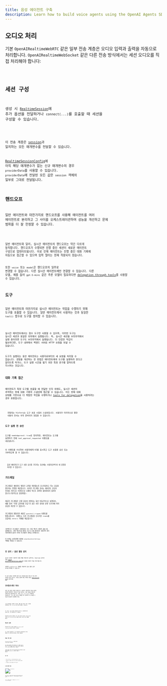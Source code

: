 ```yaml
---
title: 음성 에이전트 구축
description: Learn how to build voice agents using the OpenAI Agents SDK, what features are available, how to architecture your application, and more.
---
```



## 오디오 처리

기본 `OpenAIRealtimeWebRTC` 같은 일부 전송 계층은 오디오 입력과 출력을 자동으로 처리합니다. `OpenAIRealtimeWebSocket` 같은 다른 전송 방식에서는 세션 오디오를 직접 처리해야 합니다:

<Code lang="typescript" code={handleAudioExample} />

## 세션 구성

생성 시 [`RealtimeSession`](/openai-agents-js/openai/agents-realtime/classes/realtimesession/)에 추가 옵션을 전달하거나 `connect(...)`를 호출할 때 세션을 구성할 수 있습니다.

<Code lang="typescript" code={configureSessionExample} />

이 전송 계층은 [session](https://platform.openai.com/docs/api-reference/realtime-client-events/session/update)과 일치하는 모든 매개변수를 전달할 수 있습니다.

[RealtimeSessionConfig](/openai-agents-js/openai/agents-realtime/type-aliases/realtimesessionconfig/)에 아직 해당 매개변수가 없는 신규 매개변수의 경우 `providerData`를 사용할 수 있습니다. `providerData`에 전달된 모든 값은 `session` 객체의 일부로 그대로 전달됩니다.

## 핸드오프

일반 에이전트와 마찬가지로 핸드오프를 사용해 에이전트를 여러 에이전트로 분리하고 그 사이를 오케스트레이션하여 성능을 개선하고 문제 범위를 더 잘 한정할 수 있습니다.

<Code lang="typescript" code={multiAgentsExample} />

일반 에이전트와 달리, 실시간 에이전트의 핸드오프는 약간 다르게 동작합니다. 핸드오프가 수행되면 진행 중인 세션이 새로운 에이전트 구성으로 업데이트됩니다. 이로 인해 에이전트는 진행 중인 대화 기록에 자동으로 접근할 수 있으며 입력 필터는 현재 적용되지 않습니다.

또한 `voice` 또는 `model`은 핸드오프의 일부로 변경할 수 없습니다. 다른 실시간 에이전트에만 연결할 수 있습니다. 다른 모델, 예를 들어 `gpt-5-mini` 같은 추론 모델이 필요하다면 [delegation through tools](#delegation-through-tools)를 사용할 수 있습니다.

## 도구

일반 에이전트와 마찬가지로 실시간 에이전트는 작업을 수행하기 위해 도구를 호출할 수 있습니다. 일반 에이전트에서 사용하는 것과 동일한 `tool()` 함수로 도구를 정의할 수 있습니다.

<Code lang="typescript" code={defineToolExample} />

실시간 에이전트에서는 함수 도구만 사용할 수 있으며, 이러한 도구는 실시간 세션과 동일한 위치에서 실행됩니다. 즉, 실시간 세션을 브라우저에서 실행 중이라면 도구도 브라우저에서 실행됩니다. 더 민감한 작업이 필요하다면, 도구 내부에서 백엔드 서버로 HTTP 요청을 보낼 수 있습니다.

도구가 실행되는 동안 에이전트는 사용자로부터의 새 요청을 처리할 수 없습니다. 경험을 개선하는 한 방법은 에이전트에게 도구를 실행하려 한다고 알리도록 하거나, 도구 실행 시간을 벌기 위한 특정 문구를 말하도록 지시하는 것입니다.

### 대화 기록 접근

에이전트가 특정 도구를 호출할 때 전달한 인자 외에도, 실시간 세션이 추적하는 현재 대화 기록의 스냅샷에 접근할 수 있습니다. 이는 현재 대화 상태를 기반으로 더 복잡한 작업을 수행하거나 [tools for delegation](#delegation-through-tools)을 사용하려는 경우 유용합니다.

<Code lang="typescript" code={toolHistoryExample} />

<Aside type="note">
  전달되는 history는 도구 호출 시점의 스냅샷입니다. 사용자가 마지막으로 말한
  내용의 전사는 아직 준비되지 않았을 수 있습니다.
</Aside>

### 도구 실행 전 승인

도구를 `needsApproval: true`로 정의하면, 에이전트는 도구를 실행하기 전에 `tool_approval_requested` 이벤트를 내보냅니다.

이 이벤트를 수신하여 사용자에게 UI를 표시하고 도구 호출을 승인 또는 거부하도록 할 수 있습니다.

<Code lang="typescript" code={toolApprovalEventExample} />

<Aside type="note">
  음성 에이전트가 도구 호출 승인을 기다리는 동안에는 사용자로부터의 새 요청을
  처리할 수 없습니다.
</Aside>

## 가드레일

가드레일은 에이전트 발화가 규칙을 위반했는지 모니터링하고 즉시 응답을 중단하는 방법을 제공합니다. 이러한 가드레일 검사는 에이전트 응답의 전사를 기반으로 수행되므로 모델의 텍스트 출력이 활성화되어 있어야 합니다(기본적으로 활성화됨).

제공한 가드레일은 모델 응답이 반환되는 동안 비동기적으로 실행되어, 예를 들어 "특정 금지어를 언급"과 같은 사전 정의된 분류 트리거에 따라 응답을 차단할 수 있습니다.

가드레일이 발동되면 세션은 `guardrail_tripped` 이벤트를 발생시킵니다. 이벤트는 또한 가드레일을 트리거한 `itemId`를 포함하는 `details` 객체를 제공합니다.

<Code lang="typescript" code={guardrailsExample} />

기본적으로 가드레일은 100자마다 또는 응답 텍스트 생성이 끝날 때 실행됩니다. 보통 텍스트를 말하는 데 더 오래 걸리므로 대부분의 경우 사용자에게 들리기 전에 가드레일이 위반을 포착합니다.

이 동작을 수정하려면 세션에 `outputGuardrailSettings` 객체를 전달할 수 있습니다.

<Code lang="typescript" code={guardrailSettingsExample} />

## 턴 감지 / 음성 활동 감지

실시간 세션은 사용자가 말할 때를 자동으로 감지하고, Realtime API의 내장 [voice activity detection modes](https://platform.openai.com/docs/guides/realtime-vad)를 사용해 새로운 턴을 트리거합니다.

세션에 `turnDetection` 객체를 전달하여 음성 활동 감지 모드를 변경할 수 있습니다.

<Code lang="typescript" code={turnDetectionExample} />

턴 감지 설정을 수정하면 원치 않는 인터럽션(중단 처리)과 무음 처리 보정에 도움이 됩니다. 다양한 설정에 대한 자세한 내용은 [Realtime API 문서](https://platform.openai.com/docs/guides/realtime-vad)를 참고하세요

## 인터럽션(중단 처리)

내장 음성 활동 감지를 사용할 때, 사용자가 에이전트의 발화 중간에 말하면 에이전트는 자동으로 이를 감지하고, 말한 내용을 바탕으로 컨텍스트를 업데이트합니다. 또한 `audio_interrupted` 이벤트를 내보냅니다. 이는 모든 오디오 재생을 즉시 중지하는 데 사용할 수 있습니다(웹소켓 연결에만 적용).

<Code lang="typescript" code={audioInterruptedExample} />

수동 인터럽션을 수행하고 싶다면, 예를 들어 UI에 "중지" 버튼을 제공하려는 경우 `interrupt()`를 직접 호출할 수 있습니다:

<Code lang="typescript" code={sessionInterruptExample} />

어느 경우든, 실시간 세션은 에이전트의 생성 중단, 사용자에게 말한 내용의 절단, 기록 업데이트를 모두 처리합니다.

에이전트에 WebRTC로 연결하는 경우 오디오 출력도 지웁니다. WebSocket을 사용하는 경우, 대기 중인 오디오 재생을 중지하는 처리는 직접 수행해야 합니다.

## 텍스트 입력

에이전트에 텍스트 입력을 보내려면 `RealtimeSession`의 `sendMessage` 메서드를 사용할 수 있습니다.

이는 사용자가 에이전트와 두 가지 모달리티로 상호작용하도록 하거나 대화에 추가 컨텍스트를 제공하려는 경우에 유용합니다.

<Code lang="typescript" code={sendMessageExample} />

## 대화 기록 관리

`RealtimeSession`은 `history` 속성에서 대화 기록을 자동으로 관리합니다:

이를 사용해 고객에게 기록을 렌더링하거나 추가 작업을 수행할 수 있습니다. 대화가 진행되는 동안 이 기록은 지속적으로 변경되므로 `history_updated` 이벤트를 수신할 수 있습니다.

기록을 수정하고 싶다면, 예를 들어 메시지를 완전히 제거하거나 전사를 업데이트하려면 `updateHistory` 메서드를 사용할 수 있습니다.

<Code lang="typescript" code={updateHistoryExample} />

### 제한 사항

1. 현재는 사후에 함수 도구 호출을 업데이트/변경할 수 없습니다
2. 기록의 텍스트 출력에는 전사와 텍스트 모달리티가 활성화되어 있어야 합니다
3. 인터럽션으로 인해 잘린 응답에는 전사가 없습니다

## 도구를 통한 위임

![도구를 통한 위임](https://cdn.openai.com/API/docs/diagram-speech-to-speech-agent-tools.png)

대화 기록과 도구 호출을 결합하여 대화를 다른 백엔드 에이전트에 위임해 더 복잡한 작업을 수행하게 하고, 그 결과를 사용자에게 다시 전달할 수 있습니다.

<Code lang="typescript" code={delegationAgentExample} />

아래 코드는 서버에서 실행됩니다. 이 예제에서는 Next.js의 server actions를 통해 실행됩니다.

<Code lang="typescript" code={serverAgentExample} />
